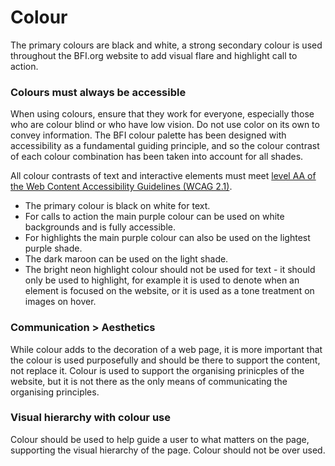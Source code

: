 

<Meta title="1 Docs/Visual Language/2 Colour" />

# Colour
The primary colours are black and white, a strong secondary colour is used throughout the BFI.org website to add visual flare and highlight call to action. 


### Colours must always be accessible
When using colours, ensure that they work for everyone, especially those who are colour blind or who have low vision. Do not use color on its own to convey information. The BFI colour palette has been designed with accessibility as a fundamental guiding principle, and so the colour contrast of each colour combination has been taken into account for all shades. 

All colour contrasts of text and interactive elements must meet [level AA of the Web Content Accessibility Guidelines (WCAG 2.1)](https://www.w3.org/TR/WCAG21/#contrast-minimum).

- The primary colour is black on white for text.
- For calls to action the main purple colour can be used on white backgrounds and is fully accessible.
- For highlights the main purple colour can also be used on the lightest purple shade.
- The dark maroon can be used on the light shade.
- The bright neon highlight colour should not be used for text - it should only be used to highlight, for example it is used to denote when an element is focused on the website, or it is used as a tone treatment on images on hover.

### Communication > Aesthetics
While colour adds to the decoration of a web page, it is more important that the colour is used purposefully and should be there to support the content, not replace it. Colour is used to support the organising prinicples of the website, but it is not there as the only means of communicating the organising principles.

### Visual hierarchy with colour use
Colour should be used to help guide a user to what matters on the page, supporting the visual hierarchy of the page. Colour should not be over used.

<ColorPalette>
    <ColorItem 
        title="BFI.org Primary colours" 
        subtitle="BFI's primary colours for web are white and and pure black." 
        colors={[theme.black, theme.white]} />
    <ColorItem 
        title="BFI.org secondary colour" 
        subtitle="BFI's secondary colour, a deep purple used to represent bfi.org as a service whcih is used to highlight what elements are interactive for users." 
        colors={[theme.primary]} />
    <ColorItem 
        title="Shades & highlights" 
        subtitle="A darker contrasting shade, a bright neon shade used only for highlights and focus states, and two lighter shades used for backgrounds and to differntiate content." 
        colors={[theme.dark, theme.focus, theme.light, theme.lightest]} />
    <br />
    <br />
    <br />
    <br />
    <br />
    <br />
    <ColorItem 
        title="Other BFI Colours" 
        subtitle="There are also colours used to imply to users that a service relates to another BFI service, such as the different pillars within BFI Player - free, rental and subscription." 
        colors={[theme.playerFree, theme.playerRentals, theme.playerSubs]} />
    <br />
    <br />
    <ColorItem 
        title="Unique colours - LFF 2020" 
        subtitle="Sometimes specific events require their own colours, for example LFF 2020 has a colour related to each strand: Lov, Debate, Cult, Laugh, Dare, Journey, Create, Family, Experimenta, Treasures, Expanded, Episodic, Events." 
        colors={[theme.strandLove, theme.strandDebate, theme.strandCult, theme.strandLaugh, theme.strandDare, theme.strandJourney, theme.strandCreate, theme.strandFamily, theme.strandExperimenta, theme.strandTreasures, theme.strandExpanded, theme.strandEpisodic, theme.strandEvents]} />
</ColorPalette>